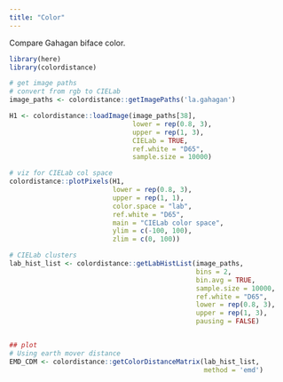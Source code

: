 ```yaml
---
title: "Color"
---
```


Compare Gahagan biface color.

```r
library(here)
library(colordistance)

# get image paths
# convert from rgb to CIELab
image_paths <- colordistance::getImagePaths('la.gahagan')

H1 <- colordistance::loadImage(image_paths[38], 
                               lower = rep(0.8, 3), 
                               upper = rep(1, 3),
                               CIELab = TRUE, 
                               ref.white = "D65", 
                               sample.size = 10000)

# viz for CIELab col space
colordistance::plotPixels(H1,
                          lower = rep(0.8, 3), 
                          upper = rep(1, 1), 
                          color.space = "lab", 
                          ref.white = "D65", 
                          main = "CIELab color space",
                          ylim = c(-100, 100), 
                          zlim = c(0, 100))

# CIELab clusters
lab_hist_list <- colordistance::getLabHistList(image_paths, 
                                               bins = 2,
                                               bin.avg = TRUE,
                                               sample.size = 10000,
                                               ref.white = "D65", 
                                               lower = rep(0.8, 3), 
                                               upper = rep(1, 3), 
                                               pausing = FALSE)


## plot
# Using earth mover distance
EMD_CDM <- colordistance::getColorDistanceMatrix(lab_hist_list, 
                                                 method = 'emd')
```

